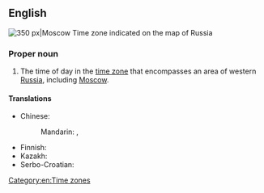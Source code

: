 ==English==
[[File:Map of Russia - Moscow time zone.svg|thumb|right|350 px|Moscow Time zone indicated on the map of Russia]]
{{wikipedia}}

===Proper noun===
{{en-proper noun|head=[[Moscow]] [[time|Time]]}}

# The time of day in the [[time zone]] that encompasses an area of western [[Russia]], including [[Moscow]].

====Translations====
{{trans-top|time of day in Moscow time zone}}
* Chinese:
*: Mandarin: {{t|cmn|莫斯科時間|sc=Hani}}, {{t|cmn|莫斯科时间|tr=Mòsīkē shíjiān|sc=Hani}}
{{trans-mid}}
* Finnish: {{t+|fi|Moskova|alt=Moskovan}} {{t+|fi|aika}}
* Kazakh: {{t|kk|Мәскеу уақыты|sc=Cyrl}}
* Serbo-Croatian: {{t|sh|Moskovsko vrijeme}}
{{trans-bottom}}

[[Category:en:Time zones]]